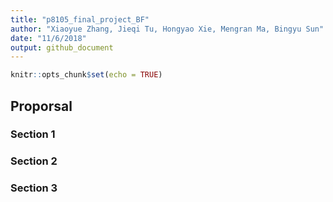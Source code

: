```yaml
---
title: "p8105_final_project_BF"
author: "Xiaoyue Zhang, Jieqi Tu, Hongyao Xie, Mengran Ma, Bingyu Sun"
date: "11/6/2018"
output: github_document
---
```


```r
knitr::opts_chunk$set(echo = TRUE)
```



## Proporsal

### Section 1

### Section 2

### Section 3
